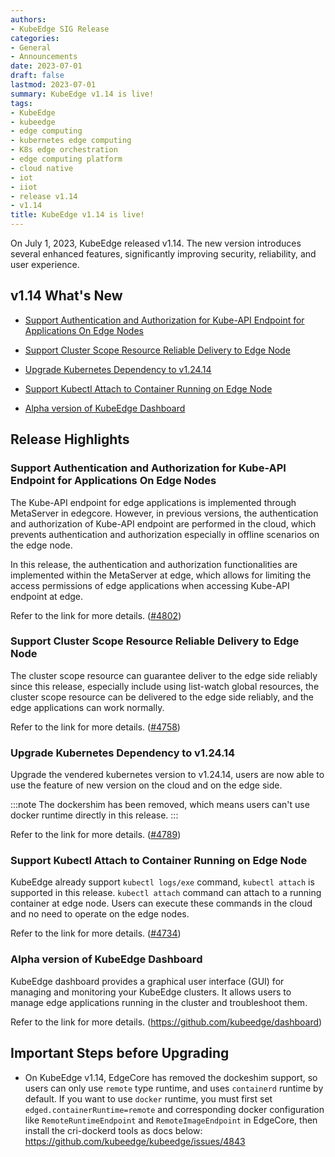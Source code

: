 ```yaml
---
authors:
- KubeEdge SIG Release
categories:
- General
- Announcements  
date: 2023-07-01
draft: false
lastmod: 2023-07-01
summary: KubeEdge v1.14 is live!
tags:
- KubeEdge
- kubeedge
- edge computing
- kubernetes edge computing
- K8s edge orchestration
- edge computing platform
- cloud native
- iot
- iiot
- release v1.14
- v1.14
title: KubeEdge v1.14 is live!
---
```


On July 1, 2023, KubeEdge released v1.14. The new version introduces several enhanced features, significantly improving security, reliability, and user experience.

## v1.14 What's New

- [Support Authentication and Authorization for Kube-API Endpoint for Applications On Edge Nodes](#support-authentication-and-authorization-for-kube-api-endpoint-for-applications-on-edge-nodes)

- [Support Cluster Scope Resource Reliable Delivery to Edge Node](#support-cluster-scope-resource-reliable-delivery-to-edge-node)

- [Upgrade Kubernetes Dependency to v1.24.14](#upgrade-kubernetes-dependency-to-v12414)

- [Support Kubectl Attach to Container Running on Edge Node](#support-kubectl-attach-to-container-running-on-edge-node)

- [Alpha version of KubeEdge Dashboard](#alpha-version-of-kubeedge-dashboard)

## Release Highlights

### Support Authentication and Authorization for Kube-API Endpoint for Applications On Edge Nodes

The Kube-API endpoint for edge applications is implemented through MetaServer in edegcore. However, in previous versions, the authentication and authorization of Kube-API endpoint are performed in the cloud, which prevents authentication and authorization especially in offline scenarios on the edge node.

In this release, the authentication and authorization functionalities are implemented within the MetaServer at edge, which allows for limiting the access permissions of edge applications when accessing Kube-API endpoint at edge.

Refer to the link for more details. ([#4802](https://github.com/kubeedge/kubeedge/pull/4802))

### Support Cluster Scope Resource Reliable Delivery to Edge Node

The cluster scope resource can guarantee deliver to the edge side reliably since this release, especially include using list-watch global resources, the cluster scope resource can be delivered to the edge side reliably, and the edge applications can work normally.

Refer to the link for more details. ([#4758](https://github.com/kubeedge/kubeedge/pull/4758))

### Upgrade Kubernetes Dependency to v1.24.14

Upgrade the vendered kubernetes version to v1.24.14, users are now able to use the feature of new version on the cloud and on the edge side.

:::note
The dockershim has been removed, which means users can't use docker runtime directly in this release.
:::

Refer to the link for more details. ([#4789](https://github.com/kubeedge/kubeedge/pull/4789))

### Support Kubectl Attach to Container Running on Edge Node

KubeEdge already support `kubectl logs/exe` command, `kubectl attach` is supported in this release. `kubectl attach` command can attach to a running container at edge node. Users can execute these commands in the cloud and no need to operate on the edge nodes.

Refer to the link for more details. ([#4734](https://github.com/kubeedge/kubeedge/pull/4734))

### Alpha version of KubeEdge Dashboard

KubeEdge dashboard provides a graphical user interface (GUI) for managing and monitoring your KubeEdge clusters. It allows users to manage edge applications running in the cluster and troubleshoot them.

Refer to the link for more details. (https://github.com/kubeedge/dashboard)

## Important Steps before Upgrading

- On KubeEdge v1.14, EdgeCore has removed the dockeshim support, so users can only use `remote` type runtime, and uses `containerd` runtime by default. If you want to use `docker` runtime, you must first set `edged.containerRuntime=remote` and corresponding docker configuration like `RemoteRuntimeEndpoint` and `RemoteImageEndpoint` in EdgeCore, then install the cri-dockerd tools as docs below: https://github.com/kubeedge/kubeedge/issues/4843
